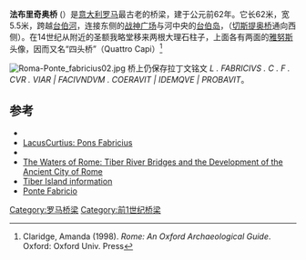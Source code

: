 {{Infobox Bridge
|bridge_name   = 法布里奇奥桥 <br>(Ponte Fabricio)
|image         = Pons Fabricius.jpg
|carries       = 连接[[战神广场_(罗马)|战神广场]]-[[台伯岛|台伯岛]]
|crosses       = [[台伯河|台伯河]] 
|locale        = [[意大利|意大利]][[罗马|罗马]]
|designer      = Lucius Fabricius
|design        = [[拱桥|拱桥]]
|material      =
|spans         = 2
|pierswater    = 
|mainspan      = 24.5 m
|length        = 62 m
|width         = 5.5 m
|height        = 555
|complete      = 62 BC
}}
'''法布里奇奥桥''' ({{lang-it|Ponte Fabricio}}）是[[意大利|意大利]][[罗马|罗马]]最古老的桥梁，建于公元前62年。它长62米，宽5.5米，跨越[[台伯河|台伯河]]，连接东侧的[[战神广场_(罗马)|战神广场]]与河中央的[[台伯岛|台伯岛]]，（[[切斯提奥桥|切斯提奥桥]]通向西侧）。在14世纪从附近的圣额我略堂移来两根大理石柱子，上面各有两面的[[雅努斯|雅努斯]]头像，因而又名“四头桥”（Quattro Capi）<ref name="oxford">Claridge, Amanda (1998). ''Rome: An Oxford Archaeological Guide''. Oxford: Oxford Univ. Press</ref>

[[File:Roma-Ponte_fabricius02.jpg|left]]
桥上仍保存拉丁文铭文 ''L . FABRICIVS . C . F . CVR . VIAR | FACIVNDVM . COERAVIT | IDEMQVE | PROBAVIT''。
== 参考 ==
{{reflist}}
* {{Citation 
 | last = O’Connor
 | first = Colin  | title = Roman Bridges | publisher = Cambridge University Press | year = 1993
 | page = 66 | isbn = 0-521-39326-4
}}
* [http://penelope.uchicago.edu/Thayer/E/Gazetteer/Places/Europe/Italy/Lazio/Roma/Rome/_Texts/PLATOP*/Pons_Fabricius.html LacusCurtius: Pons Fabricius] {{Wayback|url=http://penelope.uchicago.edu/Thayer/E/Gazetteer/Places/Europe/Italy/Lazio/Roma/Rome/_Texts/PLATOP*/Pons_Fabricius.html |date=20200526224253 }}
* {{Structurae|id=s0001263|title=Pons Fabricius}}
* [http://www.iath.virginia.edu/rome/Journal2TaylorNew.pdf The Waters of Rome: Tiber River Bridges and the Development of the Ancient City of Rome] {{Wayback|url=http://www.iath.virginia.edu/rome/Journal2TaylorNew.pdf |date=20080916035812 }}
* [http://www.isolatiberina.it/ Tiber Island information] {{Wayback|url=http://www.isolatiberina.it/ |date=20180309182507 }} {{it icon}}
*[http://www.romasegreta.it/ponte_fabricio.html Ponte Fabricio] {{Wayback|url=http://www.romasegreta.it/ponte_fabricio.html |date=20110929020346 }} {{it icon}}
{{coord|41|53|28|N|12|28|42|E|region:IT-RO_type:landmark|display=title}}
[[Category:罗马桥梁|Category:罗马桥梁]]
[[Category:前1世纪桥梁|Category:前1世纪桥梁]]